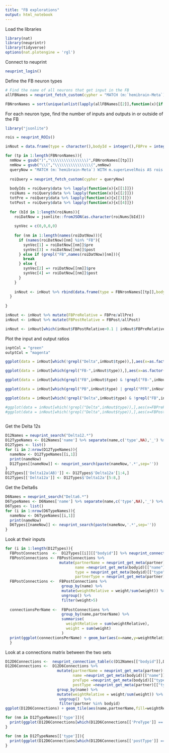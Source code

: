 ```yaml
---
title: "FB explorations"
output: html_notebook
---
```


Load the libraries
```r
library(nat)
library(neuprintr)
library(tidyverse)
options(nat.plotengine = 'rgl')
```

Connect to neuprint
```r
neuprint_login()
```


Define the FB neuron types
```r
# Find the name of all neurons that get input in the FB
allFBNames = neuprint_fetch_custom(cypher = "MATCH (m:`hemibrain-Meta`) WITH m.superLevelRois AS rois MATCH (neuron :`hemibrain-Neuron`) WHERE (neuron.`FB`= true) RETURN neuron.type AS bodytype")

FBNronNames = sort(unique(unlist(lapply(allFBNames[[2]],function(x){if (!is.null(x[[1]])){x[[1]]}}))))
```

For each neuron type, find the number of inputs and outputs in or outside of the FB
```r
library("jsonlite")

rois = neuprint_ROIs()

inNout = data.frame(type = character(),bodyId = integer(),FBPre = integer(),otherPre = integer(),allPre = integer(),FBPost = integer(),otherPost = integer(),allPost = integer())

for (tp in 1:length(FBNronNames)){
  nmNow = gsub(")","\\\\\\\\\\\\\\\\)",FBNronNames[[tp]])
  nmNow = gsub("\\(","\\\\\\\\\\\\\\\\(",nmNow)
  queryNow = "MATCH (m:`hemibrain-Meta`) WITH m.superLevelRois AS rois MATCH (neuron :`hemibrain-Neuron`) WHERE (neuron.type =~\\\"" %>% paste(nmNow,sep="") %>% paste("\\\" OR neuron.instance =~\\\"",sep="") %>% paste(nmNow,sep="") %>% paste("\\\") RETURN neuron.bodyId AS bodyid, neuron.roiInfo AS roiInfo, neuron.pre AS npre, neuron.post AS npost",sep="")
  
  roiQuery = neuprint_fetch_custom(cypher = queryNow)
  
  bodyIds = roiQuery$data %>% lapply(function(x){x[[1]]})
  roiNums = roiQuery$data %>% lapply(function(x){x[[2]]})
  totPre = roiQuery$data %>% lapply(function(x){x[[3]]})
  totPost = roiQuery$data %>% lapply(function(x){x[[4]]})
  
  for (bId in 1:length(roiNums)){
    roiDatNow = jsonlite::fromJSON(as.character(roiNums[bId]))
    
    synVec = c(0,0,0,0)
    
    for (nm in 1:length(names(roiDatNow))){
      if (names(roiDatNow)[nm] %in% "FB"){
        synVec[1] = roiDatNow[[nm]]$pre
        synVec[3] = roiDatNow[[nm]]$post
      } else if (grepl("FB",names(roiDatNow)[nm])){
        break
      } else {
        synVec[2] =+ roiDatNow[[nm]]$pre
        synVec[4] =+ roiDatNow[[nm]]$post
      }
    }
    
    inNout <- inNout %>% rbind(data.frame(type = FBNronNames[[tp]],bodyId = bodyIds[[bId]],FBPre = synVec[1],otherPre = synVec[2],allPre = totPre[[bId]],FBPost = synVec[3],otherPost = synVec[4],allPost = totPost[[bId]]))
  }
  
}

inNout <- inNout %>% mutate(FBPreRelative = FBPre/allPre)
inNout <- inNout %>% mutate(FBPostRelative = FBPost/allPost)

inNout <- inNout[which(inNout$FBPostRelative>0.1 | inNout$FBPreRelative>0.1),]
```


Plot the input and output ratios
```r

inptCol = "green"
outptCol = "magenta"

ggplot(data = inNout[which(!grepl("Delta",inNout$type)),],aes(x=as.factor(type),y=FBPreRelative)) + geom_point(color=outptCol) + geom_point(data = inNout[which(!grepl("Delta",inNout$type)),], aes(x=as.factor(type),y=FBPostRelative),color=inptCol) + theme(axis.text.x = element_text(angle = 90, hjust = 1))

ggplot(data = inNout[which(grepl("FB-",inNout$type)),],aes(x=as.factor(type),y=FBPreRelative)) + geom_point(color=outptCol) + geom_point(data = inNout[which(grepl("FB-",inNout$type)),], aes(x=as.factor(type),y=FBPostRelative),color=inptCol) + theme(axis.text.x = element_text(angle = 90, hjust = 1))

ggplot(data = inNout[which(grepl("FB",inNout$type) & !grepl("FB-",inNout$type)),],aes(x=as.factor(type),y=FBPreRelative)) + geom_point(color=outptCol) + geom_point(data = inNout[which(grepl("FB",inNout$type) & !grepl("FB-",inNout$type)),], aes(x=as.factor(type),y=FBPostRelative),color=inptCol) + theme(axis.text.x = element_text(angle = 90, hjust = 1))

ggplot(data = inNout[which(grepl("PB",inNout$type) | grepl("PFR",inNout$type)),],aes(x=as.factor(type),y=FBPreRelative)) + geom_point(color=outptCol) + geom_point(data = inNout[which(grepl("PB",inNout$type) | grepl("PFR",inNout$type)),], aes(x=as.factor(type),y=FBPostRelative),color=inptCol) + theme(axis.text.x = element_text(angle = 90, hjust = 1))

ggplot(data = inNout[which(!grepl("Delta",inNout$type) & !grepl("FB",inNout$type) & !grepl("PB",inNout$type) & !grepl("PFR",inNout$type)),],aes(x=as.factor(type),y=FBPreRelative)) + geom_point(color=outptCol) + geom_point(data = inNout[which(!grepl("Delta",inNout$type) & !grepl("FB",inNout$type) & !grepl("PB",inNout$type) & !grepl("PFR",inNout$type)),], aes(x=as.factor(type),y=FBPostRelative),color=inptCol) + theme(axis.text.x = element_text(angle = 90, hjust = 1))

#ggplot(data = inNout[which(!grepl("Delta",inNout$type)),],aes(x=FBPreRelative)) + geom_histogram()
#ggplot(data = inNout[which(!grepl("Delta",inNout$type)),],aes(x=FBPostRelative)) + geom_histogram()
    
```


Get the Delta 12s
```r
D12Names = neuprint_search("Delta12.*")
D12TypeNames <- D12Names['name'] %>% separate(name,c('type',NA),'_') %>% distinct()
D12Types <- list()
for (i in 2:nrow(D12TypeNames)){
  nameNow <- D12TypeNames[[i,1]]
  print(nameNow)
  D12Types[[nameNow]] <- neuprint_search(paste(nameNow,'.*',sep=''))
}
D12Types[['Delta12a(AB)']] <- D12Types$'Delta12a'[1:4,]
D12Types[['Delta12a']] <- D12Types$'Delta12a'[5:8,]

```

Get the Delta6s
```r
D6Names = neuprint_search("Delta6.*")
D6TypeNames <- D6Names['name'] %>% separate(name,c('type',NA),'_') %>% distinct()
D6Types <- list()
for (i in 1:nrow(D6TypeNames)){
  nameNow <- D6TypeNames[[i,1]]
  print(nameNow)
  D6Types[[nameNow]] <- neuprint_search(paste(nameNow,'.*',sep=''))
}
```

Look at their inputs
```r

for (i in 1:length(D12Types)){
  FBPostConnections  <-  D12Types[[i]][["bodyid"]] %>% neuprint_connection_table("PRE","FB")
  FBPostConnections <- FBPostConnections %>%
                        mutate(partnerName = neuprint_get_meta(partner)[["name"]],
                               name =neuprint_get_meta(bodyid)[["name"]],
                               type = neuprint_get_meta(bodyid)[["type"]],
                               partnerType = neuprint_get_meta(partner)[["type"]])
  FBPostConnections <-  FBPostConnections %>% 
                         group_by(name) %>% 
                         mutate(weightRelative = weight/sum(weight)) %>%
                         ungroup() %>%
                         filter(weight>5)
  
  connectionsPerName <-  FBPostConnections %>%
                         group_by(name,partnerName) %>%
                         summarise(
                           weightRelative = sum(weightRelative),
                           weight = sum(weight)
                         )
  print(ggplot(connectionsPerName) + geom_bar(aes(x=name,y=weightRelative,fill=partnerName),stat="identity") +theme(axis.text.x = element_text(angle = 90)))
  }

```

Look at a connections matrix between the two sets
```r
D12D6Connections <-  neuprint_connection_table(c(D12Names[["bodyid"]],D6Names[["bodyid"]]),"POST","FB")
D12D6Connections <-  D12D6Connections %>%
                       mutate(partnerName = neuprint_get_meta(partner)[["name"]],
                              name =neuprint_get_meta(bodyid)[["name"]],
                              preType =neuprint_get_meta(bodyid)[["type"]],
                              postType =neuprint_get_meta(partner)[["type"]])   %>% 
                       group_by(name) %>% 
                       mutate(weightRelative = weight/sum(weight)) %>%
                        ungroup()  %>%
                        filter(partner %in% bodyid) 
ggplot(D12D6Connections) + geom_tile(aes(name,partnerName,fill=weightRelative)) + theme(axis.text.x = element_text(angle = 90)) + xlab("Post synaptic neuron") + ylab("Pre synaptic") + labs(fill="% of input")
```

```r
for (nm in D12TypeNames[['type']]){
  print(ggplot(D12D6Connections[which(D12D6Connections[['PreType']] == nm), ]) + geom_tile(aes(name,partnerName,fill=weightRelative)) + theme(axis.text.x = element_text(angle = 90)) + xlab("Post synaptic neuron") + ylab("Pre synaptic") + labs(fill="% of input"))
}

```

```r
for (nm in D12TypeNames[['type']]){
  print(ggplot(D12D6Connections[which(D12D6Connections[['postType']] == nm), ]) + geom_tile(aes(name,partnerName,fill=weightRelative)) + theme(axis.text.x = element_text(angle = 90)) + xlab("Post synaptic neuron") + ylab("Pre synaptic") + labs(fill="% of input"))
}
```

```r

```

